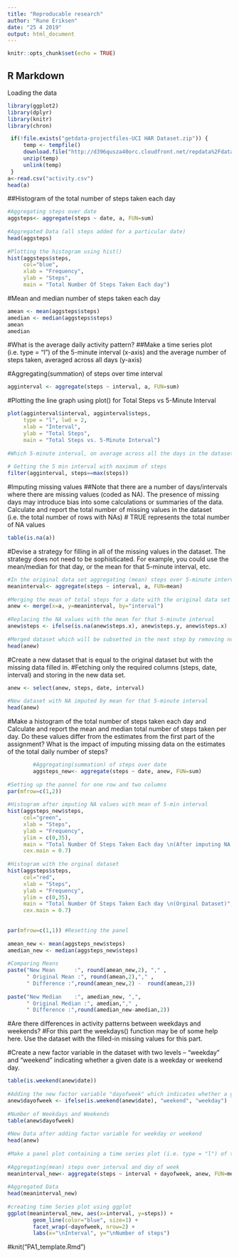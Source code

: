 ```yaml
---
title: "Reproducable research"
author: "Rune Eriksen"
date: "25 4 2019"
output: html_document
---
```

```r
knitr::opts_chunk$set(echo = TRUE)
```
 
## R Markdown
Loading the data
```r
library(ggplot2)
library(dplyr)
library(knitr)
library(chron)
```
 
```r
 if(!file.exists("getdata-projectfiles-UCI HAR Dataset.zip")) {
     temp <- tempfile()
     download.file("http://d396qusza40orc.cloudfront.net/repdata%2Fdata%2Factivity.zip",temp)
     unzip(temp)
     unlink(temp)
 }
a<-read.csv("activity.csv")
head(a)
```
 
##Histogram of the total number of steps taken each day
```r
#Aggregating steps over date
aggsteps<- aggregate(steps ~ date, a, FUN=sum)
 
#Aggregated Data (all steps added for a particular date)
head(aggsteps)
 
#Plotting the histogram using hist()
hist(aggsteps$steps, 
     col="blue", 
     xlab = "Frequency", 
     ylab = "Steps",
     main = "Total Number Of Steps Taken Each day")
```
#Mean and median number of steps taken each day
```r
amean <- mean(aggsteps$steps)
amedian <- median(aggsteps$steps)
amean
amedian
```
#What is the average daily activity pattern?
##Make a time series plot (i.e. type = "l") of the 5-minute interval (x-axis) and the average number of steps taken, averaged across all days (y-axis)
 
#Aggregating(summation) of steps over time interval
```r
agginterval <- aggregate(steps ~ interval, a, FUN=sum)
```
 
#Plotting the line graph using plot() for Total Steps vs 5-Minute Interval
```r
plot(agginterval$interval, agginterval$steps, 
     type = "l", lwd = 2,
     xlab = "Interval", 
     ylab = "Total Steps",
     main = "Total Steps vs. 5-Minute Interval")
 
#Which 5-minute interval, on average across all the days in the dataset, contains the maximum number of steps?
 
# Getting the 5 min interval with maximum of steps 
filter(agginterval, steps==max(steps))
```
 
#Imputing missing values
##Note that there are a number of days/intervals where there are missing values (coded as NA). The presence of missing days may introduce bias into some calculations or summaries of the data.
Calculate and report the total number of missing values in the dataset (i.e. the total number of rows with NAs)
# TRUE represents the total number of NA values
```r
table(is.na(a))
```
#Devise a strategy for filling in all of the missing values in the dataset. The strategy does not need to be sophisticated. For example, you could use the mean/median for that day, or the mean for that 5-minute interval, etc.
```r
#In the original data set aggregating (mean) steps over 5-minute interval
meaninterval<- aggregate(steps ~ interval, a, FUN=mean)
 
#Merging the mean of total steps for a date with the original data set
anew <- merge(x=a, y=meaninterval, by="interval")
 
#Replacing the NA values with the mean for that 5-minute interval
anew$steps <- ifelse(is.na(anew$steps.x), anew$steps.y, anew$steps.x)
 
#Merged dataset which will be subsetted in the next step by removing not required columns
head(anew)
```
 
#Create a new dataset that is equal to the original dataset but with the missing data filled in.
#Fetching only the required columns (steps, date, interval) and storing in the new data set.
```r
anew <- select(anew, steps, date, interval)
 
#New dataset with NA imputed by mean for that 5-minute interval
head(anew)
```
 
#Make a histogram of the total number of steps taken each day and Calculate and report the mean and median total number of steps taken per day. Do these values differ from the estimates from the first part of the assignment? What is the impact of imputing missing data on the estimates of the total daily number of steps?
```r
        #Aggregating(summation) of steps over date
        aggsteps_new<- aggregate(steps ~ date, anew, FUN=sum)
 
#Setting up the pannel for one row and two columns
par(mfrow=c(1,2))
 
#Histogram after imputing NA values with mean of 5-min interval
hist(aggsteps_new$steps, 
     col="green",
     xlab = "Steps", 
     ylab = "Frequency",
     ylim = c(0,35),
     main = "Total Number Of Steps Taken Each day \n(After imputing NA values with \n mean of 5-min interval)",
     cex.main = 0.7)
 
#Histogram with the orginal dataset
hist(aggsteps$steps, 
     col="red", 
     xlab = "Steps", 
     ylab = "Frequency",
     ylim = c(0,35),
     main = "Total Number Of Steps Taken Each day \n(Orginal Dataset)",
     cex.main = 0.7)
 
 
par(mfrow=c(1,1)) #Resetting the panel
 
amean_new <- mean(aggsteps_new$steps)
amedian_new <- median(aggsteps_new$steps)
 
#Comparing Means
paste("New Mean      :", round(amean_new,2), "," ,  
      " Original Mean :", round(amean,2),"," , 
      " Difference :",round(amean_new,2) -  round(amean,2))
 
paste("New Median    :", amedian_new, ",", 
      " Original Median :", amedian,"," , 
      " Difference :",round(amedian_new-amedian,2))
```
 
#Are there differences in activity patterns between weekdays and weekends?
#For this part the weekdays() function may be of some help here. Use the dataset with the filled-in missing values for this part.
 
#Create a new factor variable in the dataset with two levels – “weekday” and “weekend” indicating whether a given date is a weekday or weekend day.
```r
table(is.weekend(anew$date))
 
#Adding the new factor variable "dayofweek" which indicates whether a given date is a weekday or weekend day
anew$dayofweek <- ifelse(is.weekend(anew$date), "weekend", "weekday")
 
#Number of Weekdays and Weekends
table(anew$dayofweek)
 
#New Data after adding factor variable for weekday or weekend
head(anew)
 
#Make a panel plot containing a time series plot (i.e. type = "l") of the 5-minute interval (x-axis) and the average number of steps taken, averaged across all weekday days or weekend days (y-axis). The plot should look something like the following, which was created using simulated data.
 
#Aggregating(mean) steps over interval and day of week
meaninterval_new<- aggregate(steps ~ interval + dayofweek, anew, FUN=mean)
 
#Aggregated Data
head(meaninterval_new)
 
#creating time Series plot using ggplot
ggplot(meaninterval_new, aes(x=interval, y=steps)) + 
        geom_line(color="blue", size=1) + 
        facet_wrap(~dayofweek, nrow=2) +
        labs(x="\nInterval", y="\nNumber of steps")
```

#knit("PA1_template.Rmd")

